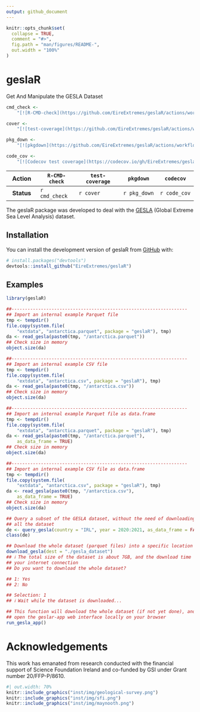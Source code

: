 ```yaml
---
output: github_document
---
```


<!-- README.md is generated from README.Rmd. Please edit that file -->

```r
knitr::opts_chunk$set(
  collapse = TRUE,
  comment = "#>",
  fig.path = "man/figures/README-",
  out.width = "100%"
)
```

# geslaR

Get And Manipulate the GESLA Dataset

<!-- badges: start -->
<!-- [![R-CMD-check](https://github.com/EireExtremes/geslaR/actions/workflows/R-CMD-check.yaml/badge.svg)](https://github.com/EireExtremes/geslaR/actions/workflows/R-CMD-check.yaml) -->
<!-- Main branch -->

<!-- [![R-CMD-check](https://github.com/EireExtremes/geslaR/actions/workflows/R-CMD-check.yaml/badge.svg?branch=dev)](https://github.com/EireExtremes/geslaR/actions/workflows/R-CMD-check.yaml) -->
<!-- Development branch -->

<!-- [![test-coverage](https://github.com/EireExtremes/geslaR/actions/workflows/test-coverage.yaml/badge.svg?branch=main)](https://github.com/EireExtremes/geslaR/actions/workflows/test-coverage.yaml) Main branch -->

<!-- [![test-coverage](https://github.com/EireExtremes/geslaR/actions/workflows/test-coverage.yaml/badge.svg?branch=dev)](https://github.com/EireExtremes/geslaR/actions/workflows/test-coverage.yaml) Development branch -->

<!-- [![Codecov test coverage](https://codecov.io/gh/EireExtremes/geslaR/branch/main/graph/badge.svg)](https://app.codecov.io/gh/EireExtremes/geslaR?branch=main) -->
<!-- badges: end -->

```r
cmd_check <-
    "[![R-CMD-check](https://github.com/EireExtremes/geslaR/actions/workflows/R-CMD-check.yaml/badge.svg)](https://github.com/EireExtremes/geslaR/actions/workflows/R-CMD-check.yaml)"

cover <-
    "[![test-coverage](https://github.com/EireExtremes/geslaR/actions/workflows/test-coverage.yaml/badge.svg?branch=main)](https://github.com/EireExtremes/geslaR/actions/workflows/test-coverage.yaml)"

pkg_down <-
    "[![pkgdown](https://github.com/EireExtremes/geslaR/actions/workflows/pkgdown.yaml/badge.svg?branch=main)](https://github.com/EireExtremes/geslaR/actions/workflows/pkgdown.yaml)"

code_cov <-
    "[![Codecov test coverage](https://codecov.io/gh/EireExtremes/geslaR/branch/main/graph/badge.svg)](https://app.codecov.io/gh/EireExtremes/geslaR?branch=main)"
```

| **Action** | `R-CMD-check` | `test-coverage` | `pkgdown`    | `codecov`    |
|:----------:|---------------|-----------------|--------------|--------------|
| **Status** | `r cmd_check` | `r cover`       | `r pkg_down` | `r code_cov` |

The geslaR package was developed to deal with the
[GESLA](https://gesla787883612.wordpress.com) (Global Extreme Sea Level
Analysis) dataset.

## Installation

You can install the development version of geslaR from
[GitHub](https://github.com/) with:

``` r
# install.packages("devtools")
devtools::install_github("EireExtremes/geslaR")
```

## Examples

```r
library(geslaR)

##------------------------------------------------------------------
## Import an internal example Parquet file
tmp <- tempdir()
file.copy(system.file(
    "extdata", "antarctica.parquet", package = "geslaR"), tmp)
da <- read_gesla(paste0(tmp, "/antarctica.parquet"))
## Check size in memory
object.size(da)

##------------------------------------------------------------------
## Import an internal example CSV file
tmp <- tempdir()
file.copy(system.file(
    "extdata", "antarctica.csv", package = "geslaR"), tmp)
da <- read_gesla(paste0(tmp, "/antarctica.csv"))
## Check size in memory
object.size(da)

##------------------------------------------------------------------
## Import an internal example Parquet file as data.frame
tmp <- tempdir()
file.copy(system.file(
    "extdata", "antarctica.parquet", package = "geslaR"), tmp)
da <- read_gesla(paste0(tmp, "/antarctica.parquet"),
    as_data_frame = TRUE)
## Check size in memory
object.size(da)

##------------------------------------------------------------------
## Import an internal example CSV file as data.frame
tmp <- tempdir()
file.copy(system.file(
    "extdata", "antarctica.csv", package = "geslaR"), tmp)
da <- read_gesla(paste0(tmp, "/antarctica.csv"),
    as_data_frame = TRUE)
## Check size in memory
object.size(da)
```

```r
## Query a subset of the GESLA dataset, without the need of downloading
## all the dataset
de <- query_gesla(country = "IRL", year = 2020:2021, as_data_frame = FALSE)
class(de)
```

```r
## Download the whole dataset (parquet files) into a specific location
download_gesla(dest = "./gesla_dataset")
## ℹ The total size of the dataset is about 7GB, and the download time will depend on
## your internet connection
## Do you want to download the whole dataset?

## 1: Yes
## 2: No

## Selection: 1
## ℹ Wait while the dataset is downloaded...
```

```r
## This function will download the whole dataset (if not yet done), and
## open the geslar-app web interface locally on your browser
run_gesla_app()
```

# Acknowledgements

This work has emanated from research conducted with the financial
support of Science Foundation Ireland and co-funded by GSI under Grant
number 20/FFP-P/8610.

```r
#| out.width: 70%
knitr::include_graphics("inst/img/geological-survey.png")
knitr::include_graphics("inst/img/sfi.png")
knitr::include_graphics("inst/img/maynooth.png")
```
